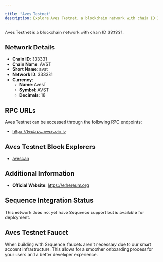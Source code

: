 ```yaml
---

title: "Aves Testnet"
description: Explore Aves Testnet, a blockchain network with chain ID 333331. Learn about its native currency, AvesT, and how to interact with the network.
---
```




Aves Testnet is a blockchain network with chain ID 333331.

## Network Details

- **Chain ID**: 333331
- **Chain Name**: AVST
- **Short Name**: avst
- **Network ID**: 333331
- **Currency**: 
  - **Name**: AvesT
  - **Symbol**: AVST
  - **Decimals**: 18

## RPC URLs

Aves Testnet can be accessed through the following RPC endpoints:

- https://test.rpc.avescoin.io

## Aves Testnet Block Explorers

- [avescan](https://testnet.avescoin.io)

## Additional Information

- **Official Website**: https://ethereum.org

## Sequence Integration Status

This network does not yet have Sequence support but is available for deployment.

## Aves Testnet Faucet

When building with Sequence, faucets aren't necessary due to our smart account infrastructure. This allows for a smoother onboarding process for your users and a better developer experience.
